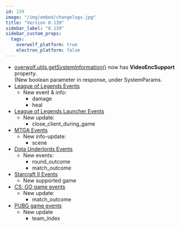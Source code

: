 ```yaml
---
id: 139
image: "/img/embed/changelogs.jpg"
title: "Version 0.139"
sidebar_label: "0.139"
sidebar_custom_props:
  tags:
    overwolf_platform: true
    electron_platform: false
---
```


* [overwolf.utils.getSystemInformation()](/api/utils#getsysteminformationcallback) now has **VideoEncSupport** property.  
  (New boolean parameter in response, under SystemParams.
* [League of Legends Events](/api/live-game-data/supported-games/league-of-legends)
  * New event & info:
    * damage
    * heal
* [League of Legends Launcher Events](/api/live-game-data/supported-launchers/league-of-legends#docsNav)
  * New update:
    * close_client_during_game
* [MTGA Events](/api/live-game-data/supported-games/magic-the-gathering-arena)
   * New info-update:
     * scene
* [Dota Underlords Events](/api/live-game-data/deprecated)
  * New events:
    * round_outcome
    * match_outcome
* [Starcraft II Events](/api/live-game-data/supported-games/starcraft-2)
  * New supported game
* [CS: GO game events](/api/live-game-data/supported-games/counter-strike-global-offensive#docsNav)
  * New update:
    * match_outcome
* [PUBG game events](/api/live-game-data/supported-games/player-unknowns-battlegrounds#docsNav)
  * New update
    * team_index


